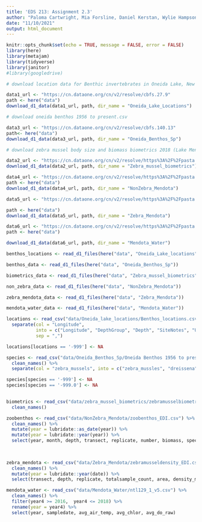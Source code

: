 ```yaml
---
title: 'EDS 213: Assignment 2.3'
author: "Paloma Cartwright, Mia Forsline, Daniel Kerstan, Wylie Hampson"
date: "11/10/2021"
output: html_document
---
```


```r
knitr::opts_chunk$set(echo = TRUE, message = FALSE, error = FALSE)
library(here)
library(metajam)
library(tidyverse)
library(janitor)
#library(googledrive)
```


```r
# download location data for Benthic invertebrates in Oneida Lake, New York, 1956 to present

data1_url <- "https://cn.dataone.org/cn/v2/resolve/cbfs.27.9"
path <- here("data")
download_d1_data(data1_url, path, dir_name = "Oneida_Lake_Locations")
```

```r
# download oneida benthos 1956 to present.csv

data3_url <- "https://cn.dataone.org/cn/v2/resolve/cbfs.140.13"
path<- here("data")
download_d1_data(data3_url, path, dir_name = "Oneida_Benthos_Sp")
```

```r
# download zebra mussel body size and biomass biometrics 2018 (Lake Mendota, WI)

data2_url <- "https://cn.dataone.org/cn/v2/resolve/https%3A%2F%2Fpasta.lternet.edu%2Fpackage%2Fdata%2Feml%2Fknb-lter-ntl%2F395%2F1%2F2fa4c5e6a54b0a5d9f22b3c92c1c3305"
download_d1_data(data2_url, path, dir_name = "Zebra_mussel_biometrics")
```
```r
data4_url <- "https://cn.dataone.org/cn/v2/resolve/https%3A%2F%2Fpasta.lternet.edu%2Fpackage%2Fdata%2Feml%2Fknb-lter-ntl%2F394%2F1%2F2952d4a7dff04b2785604fc6b3344f3b"
path <- here("data")
download_d1_data(data4_url, path, dir_name = "NonZebra_Mendota")
```

```r
data5_url <- "https://cn.dataone.org/cn/v2/resolve/https%3A%2F%2Fpasta.lternet.edu%2Fpackage%2Fdata%2Feml%2Fknb-lter-ntl%2F393%2F1%2F0c5ab353b07b41253740ab3126350892"

path <- here("data")
download_d1_data(data5_url, path, dir_name = "Zebra_Mendota")
```

```r
data6_url <- "https://cn.dataone.org/cn/v2/resolve/https%3A%2F%2Fpasta.lternet.edu%2Fpackage%2Fdata%2Feml%2Fknb-lter-ntl%2F129%2F27%2Fcba9ed12834b8f315d6b10675bb60c5a"
path <- here("data")

download_d1_data(data6_url, path, dir_name = "Mendota_Water")
```


```r

benthos_locations <- read_d1_files(here("data", "Oneida_Lake_locations"))

benthos_data <- read_d1_files(here("data", "Oneida_Benthos_Sp"))

biometrics_data <- read_d1_files(here("data", "Zebra_mussel_biometrics"))

non_zebra_data <- read_d1_files(here("data", "NonZebra_Mendota"))

zebra_mendota_data <- read_d1_files(here("data", "Zebra_Mendota"))

mendota_water_data <- read_d1_files(here("data", "Mendota_Water"))

```


```r
locations <- read_csv("data/Oneida_lake_locations/Benthos_locations.csv") %>% 
  separate(col = "Longitude", 
           into = c("Longitude", "DepthGroup", "Depth", "SiteNotes", "UsageNotes"), 
           sep = ",")

locations[locations == '-999'] <- NA
```

```r
species <- read_csv("data/Oneida_Benthos_Sp/Oneida Benthos 1956 to present.csv") %>% 
  clean_names() %>% 
  separate(col = "zebra_mussels", into = c("zebra_mussles", "dreissena"), sep = ",")

species[species == '-999'] <- NA
species[species == '-999.0'] <- NA
  
```

```r
biometrics <- read_csv("data/zebra_mussel_biometrics/zebramusselbiometrics_EDI.csv") %>% 
  clean_names()

```

```r
zoobenthos <- read_csv("data/NonZebra_Mendota/zoobenthos_EDI.csv") %>% 
  clean_names() %>% 
  mutate(year = lubridate::as_date(year)) %>% 
  mutate(year = lubridate::year(year)) %>% 
  select(year, month, depth, transect, replicate, number, biomass, species_level, phylum_order, area)
  
  
```
```r
zebra_mendota <- read_csv("data/Zebra_Mendota/zebramusseldensity_EDI.csv") %>% 
  clean_names() %>% 
  mutate(year = lubridate::year(date)) %>% 
  select(transect, depth, replicate, totalsample_count, area, density_m2, date, year)
```
```r
mendota_water <- read_csv("data/Mendota_Water/ntl129_1_v5.csv") %>% 
  clean_names() %>% 
  filter(year4 >= 2016,  year4 <= 2018) %>%
  rename(year = year4) %>% 
  select(year, sampledate, avg_air_temp, avg_chlor, avg_do_raw)
  
```
```r

```



